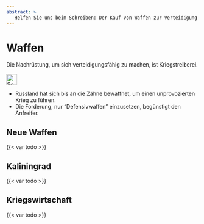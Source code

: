 ```yaml
---
abstract: > 
   Helfen Sie uns beim Schreiben: Der Kauf von Waffen zur Verteidigung ist Kriegstreiberei? Der Kauf von Waffen, um den Angreifer zu bekämpfen, ist Kriegstreiberei? Sagt der kriegstreibende Angreifer!
---
```


# Waffen {#sec-peace-weapons}

::: {.callout-caution title="Mythos"}
Die Nachrüstung, um sich verteidigungsfähig zu machen, ist Kriegstreiberei.
[<br></br>![Search for topic in EUvsDisinfo](../all_common_img/EUvsDisinfo_400x240.jpg){height=2em}](https://euvsdisinfo.eu/disinformation-cases/?text=(arming%7Carms%7Cweapons)&sort=relevance)
:::

::: {.callout-tip title="Wahrheit"}
- Russland hat sich bis an die Zähne bewaffnet, um einen unprovozierten Krieg zu führen.
- Die Forderung, nur "Defensivwaffen" einzusetzen, begünstigt den Anfreifer.
:::

## Neue Waffen

{{< var todo >}}


## Kaliningrad

{{< var todo >}}


## Kriegswirtschaft

{{< var todo >}}


